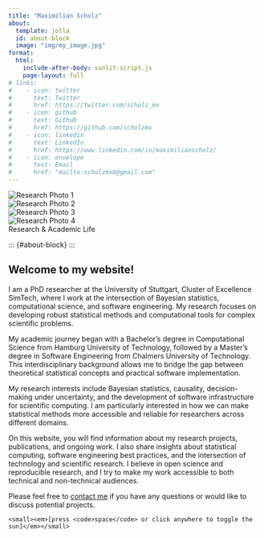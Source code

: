 ```yaml
---
title: "Maximilian Scholz"
about:
  template: jolla
  id: about-block
  image: "img/my_image.jpg"
format:
  html:
    include-after-body: sunlit-script.js
    page-layout: full
# links:
#    - icon: twitter
#      text: Twitter
#      href: https://twitter.com/scholz_mx
#    - icon: github
#      text: Github
#      href: https://github.com/scholzmx
#    - icon: linkedin
#      text: LinkedIn
#      href: https://www.linkedin.com/in/maximilianscholz/
#    - icon: envelope
#      text: Email
#      href: "mailto:scholzmxb@gmail.com"  
---
```


```{=html}
<!-- Sunlit visual effects layer -->
<div id="dappled-light">
  <div id="glow"></div>
  <div id="glow-bounce"></div>
  <div class="perspective">
    <div id="leaves">
      <svg style="width: 0; height: 0; position: absolute;">
        <defs>
          <filter id="wind" x="-20%" y="-20%" width="140%" height="140%">
            <feTurbulence type="fractalNoise" numOctaves="2" seed="1">
              <animate attributeName="baseFrequency" dur="16s" keyTimes="0;0.33;0.66;1"
                values="0.005 0.003;0.01 0.009;0.008 0.004;0.005 0.003" repeatCount="indefinite" />
            </feTurbulence>
            <feDisplacementMap in="SourceGraphic">
              <animate attributeName="scale" dur="20s" keyTimes="0;0.25;0.5;0.75;1" values="45;55;75;55;45"
                repeatCount="indefinite" />
            </feDisplacementMap>
          </filter>
        </defs>
      </svg>
    </div>
    <div id="blinds">
      <div class="shutters">
        <div class="shutter"></div>
        <div class="shutter"></div>
        <div class="shutter"></div>
        <div class="shutter"></div>
        <div class="shutter"></div>
        <div class="shutter"></div>
        <div class="shutter"></div>
        <div class="shutter"></div>
        <div class="shutter"></div>
        <div class="shutter"></div>
        <div class="shutter"></div>
        <div class="shutter"></div>
        <div class="shutter"></div>
        <div class="shutter"></div>
        <div class="shutter"></div>
        <div class="shutter"></div>
        <div class="shutter"></div>
        <div class="shutter"></div>
        <div class="shutter"></div>
        <div class="shutter"></div>
        <div class="shutter"></div>
        <div class="shutter"></div>
        <div class="shutter"></div>
      </div>
      <div class="vertical">
        <div class="bar"></div>
        <div class="bar"></div>
      </div>
    </div>
  </div>
  <div id="progressive-blur">
    <div></div>
    <div></div>
    <div></div>
    <div></div>
  </div>
</div>
```

```{=html}
<!-- Art Showcase - Fixed position for wide screens -->
<div class="art-showcase" id="art-showcase">
  <div class="artwork active">
    <img src="/photography/scholz_image_1.jpg" alt="Research Photo 1">
  </div>
  <div class="artwork">
    <img src="/photography/scholz_image_2.jpg" alt="Research Photo 2">
  </div>
  <div class="artwork">
    <img src="/photography/scholz_image_3.jpg" alt="Research Photo 3">
  </div>
  <div class="artwork">
    <img src="/photography/scholz_image_4.jpg" alt="Research Photo 4">
  </div>
  <div class="art-showcase-caption">
    Research & Academic Life
  </div>
</div>
```

<!-- Main content area -->
<article class="sunlit-content">
  ::: {#about-block}
  :::

  # Welcome to my website!

  I am a PhD researcher at the University of Stuttgart, Cluster of Excellence SimTech, where I work at the intersection of Bayesian statistics, computational science, and software engineering. My research focuses on developing robust statistical methods and computational tools for complex scientific problems.

  My academic journey began with a Bachelor's degree in Computational Science from Hamburg University of Technology, followed by a Master's degree in Software Engineering from Chalmers University of Technology. This interdisciplinary background allows me to bridge the gap between theoretical statistical concepts and practical software implementation.

  My research interests include Bayesian statistics, causality, decision-making under uncertainty, and the development of software infrastructure for scientific computing. I am particularly interested in how we can make statistical methods more accessible and reliable for researchers across different domains.

  On this website, you will find information about my research projects, publications, and ongoing work. I also share insights about statistical computing, software engineering best practices, and the intersection of technology and scientific research. I believe in open science and reproducible research, and I try to make my work accessible to both technical and non-technical audiences.

  Please feel free to [contact me](mailto:scholzmxb@gmail.com) if you have any questions or would like to discuss potential projects.

  <div class="sunlit-toggle-hint">
    <small><em>[press <code>space</code> or click anywhere to toggle the sun]</em></small>
  </div>

  ```{=html}
  ```
</article>